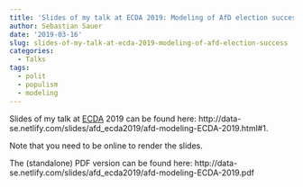 ```yaml
---
title: 'Slides of my talk at ECDA 2019: Modeling of AfD election success'
author: Sebastian Sauer
date: '2019-03-16'
slug: slides-of-my-talk-at-ecda-2019-modeling-of-afd-election-success
categories:
  - Talks
tags:
  - polit
  - populism
  - modeling
---
```



Slides of my talk at [ECDA](http://www.gfkl.org/ecda2019/) 2019 can be found here: http://data-se.netlify.com/slides/afd_ecda2019/afd-modeling-ECDA-2019.html#1.


Note that you need to be online to render the slides.

The (standalone) PDF version can be found here: http://data-se.netlify.com/slides/afd_ecda2019/afd-modeling-ECDA-2019.pdf